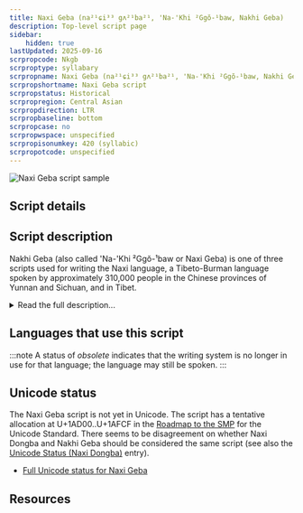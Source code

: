 ```yaml
---
title: Naxi Geba (na²¹ɕi³³ gʌ²¹ba²¹, 'Na-'Khi ²Ggŏ-¹baw, Nakhi Geba)
description: Top-level script page
sidebar:
    hidden: true
lastUpdated: 2025-09-16
scrpropcode: Nkgb
scrproptype: syllabary
scrpropname: Naxi Geba (na²¹ɕi³³ gʌ²¹ba²¹, 'Na-'Khi ²Ggŏ-¹baw, Nakhi Geba)
scrpropshortname: Naxi Geba script
scrpropstatus: Historical
scrpropregion: Central Asian
scrpropdirection: LTR
scrpropbaseline: bottom
scrpropcase: no
scrpropwspace: unspecified
scrpropisonumkey: 420 (syllabic)
scrpropotcode: unspecified
---
```



![](../images/nkgb-sample.jpg "Naxi Geba script sample")

## Script details

<ScriptDetails />

## Script description

Nakhi Geba (also called 'Na-'Khi ²Ggŏ-¹baw or Naxi Geba) is one of three scripts used for writing the Naxi language, a Tibeto-Burman language spoken by approximately 310,000 people in the Chinese provinces of Yunnan and Sichuan, and in Tibet.

<details>
<summary>Read the full description...</summary>Naxi has also been written in the Latin and, more famously, the Dongba scripts.

Nakhi Geba is thought to have been developed around 1200-1250 AD but was never widely used; its primary use was the transcription of religious mantras. There are few remaining texts in the script, and little is known about it. It was a syllabary, and the shapes of the letters appear to have been variously based on Chinese and Dongba characters, with some original designs.
</details>

## Languages that use this script

:::note
A status of _obsolete_ indicates that the writing system is no longer in use for that language; the language may still be spoken.
:::

<WsList script='Nkgb' wsMax='5' />

## Unicode status

The Naxi Geba script is not yet in Unicode. The script has a tentative allocation at U+1AD00..U+1AFCF in the [Roadmap to the SMP](http://www.unicode.org/roadmaps/smp/) for the Unicode Standard. There seems to be disagreement on whether Naxi Dongba and Nakhi Geba should be considered the same script (see also the [Unicode Status (Naxi Dongba)](https://scriptsource.org/entry/lb7t8h9k6v) entry).

- [Full Unicode status for Naxi Geba](/scrlang/unicode/nkgb-unicode)



## Resources

<ScriptResources detailSummary='seemore' />

